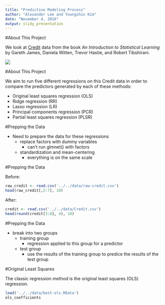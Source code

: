 ```yaml
---
title: "Predictive Modeling Process"
author: "Alexander Lee and Youngshin Kim"
date: "November 4, 2016"
output: slidy_presentation
---
```


#About This Project

We look at [Credit](http://www-bcf.usc.edu/~gareth/ISL/Credit.csv) data from the book *An Introduction to Statistical Learning* by Gareth James, Daniela Witten, Trevor Hastie, and Robert Tibshirani.

![](http://www-bcf.usc.edu/~gareth/ISL/ISL%20Cover%202.jpg)

#About This Project

We aim to run five different regressions on this Credit data in order to compare the predictors generated by each of these methods:

* Original least squares regression (OLS)
* Ridge regression (RR)
* Lasso regression (LR)
* Principal components regression (PCR)
* Partial least squares regression (PLSR)

#Prepping the Data

* Need to prepare the data for these regressions
  * replace factors with dummy variables
     * can't run glmnet() with factors
  * standardization and mean-centering
     * everything is on the same scale


#Prepping the Data

Before:
```r
raw_credit <- read.csv('../../data/raw-credit.csv')
head(raw_credit[,2:7], 10)
```

After:
```r
credit <- read.csv('../../data/Credit.csv')
head(round(credit[3:8], 4), 10)
```

#Prepping the Data

* break into two groups
    * training group
        * regression applied to this group for a predictor
    * test group
        * use the results of the training group to predice the results of the test group

#Original Least Squares

The classic regression method is the original least squares (OLS) regression.

```r
load('../../data/best-ols.RData')
ols_coefficients
```
